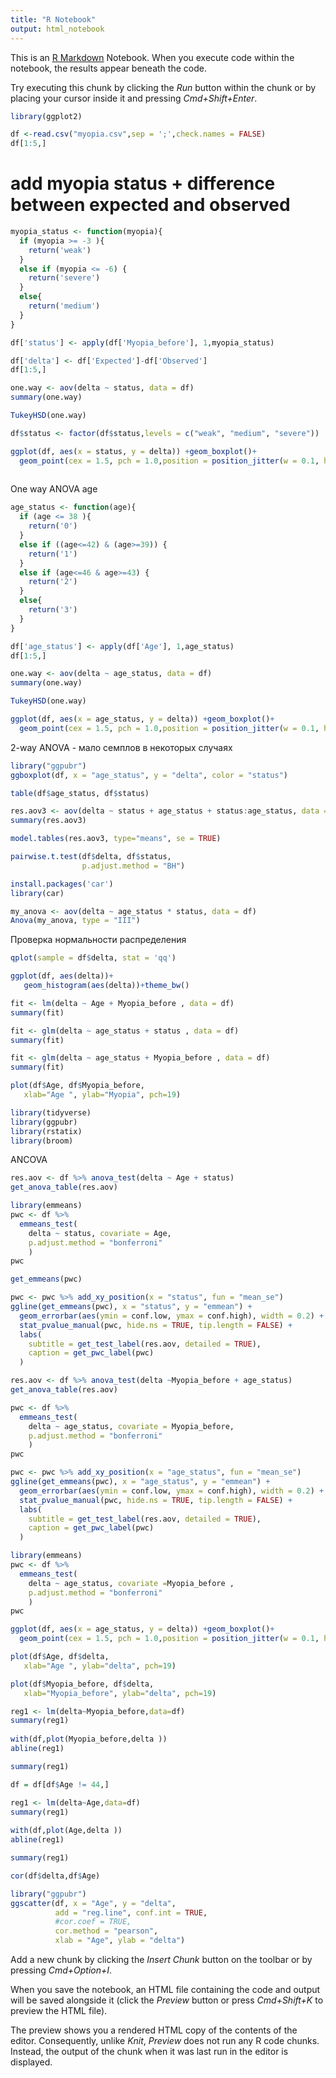```yaml
---
title: "R Notebook"
output: html_notebook
---
```


This is an [R Markdown](http://rmarkdown.rstudio.com) Notebook. When you execute code within the notebook, the results appear beneath the code. 

Try executing this chunk by clicking the *Run* button within the chunk or by placing your cursor inside it and pressing *Cmd+Shift+Enter*. 

```r
library(ggplot2)
```


```r
df <-read.csv("myopia.csv",sep = ';',check.names = FALSE)
df[1:5,]
```
# add myopia status + difference between expected and observed
```r

myopia_status <- function(myopia){
  if (myopia >= -3 ){
    return('weak')
  }
  else if (myopia <= -6) {
    return('severe')
  }
  else{
    return('medium')
  }
}

df['status'] <- apply(df['Myopia_before'], 1,myopia_status)

df['delta'] <- df['Expected']-df['Observed']
df[1:5,]
```
```r
one.way <- aov(delta ~ status, data = df)
summary(one.way)
```

```r
TukeyHSD(one.way)
```
```r

df$status <- factor(df$status,levels = c("weak", "medium", "severe"))

ggplot(df, aes(x = status, y = delta)) +geom_boxplot()+
  geom_point(cex = 1.5, pch = 1.0,position = position_jitter(w = 0.1, h = 0)) 
  
```
One way ANOVA age

```r
age_status <- function(age){
  if (age <= 38 ){
    return('0')
  }
  else if ((age<=42) & (age>=39)) {
    return('1')
  }
  else if (age<=46 & age>=43) {
    return('2')
  }
  else{
    return('3')
  }
}

df['age_status'] <- apply(df['Age'], 1,age_status)
df[1:5,]
```
```r
one.way <- aov(delta ~ age_status, data = df)
summary(one.way)
```
```r
TukeyHSD(one.way)
```
```r
ggplot(df, aes(x = age_status, y = delta)) +geom_boxplot()+
  geom_point(cex = 1.5, pch = 1.0,position = position_jitter(w = 0.1, h = 0)) 
```
2-way ANOVA  - мало семплов в некоторых случаях
```r
library("ggpubr")
ggboxplot(df, x = "age_status", y = "delta", color = "status")
```
```r
table(df$age_status, df$status)
```
```r
res.aov3 <- aov(delta ~ status + age_status + status:age_status, data = df)
summary(res.aov3)
```
```r
model.tables(res.aov3, type="means", se = TRUE)
```
```r
pairwise.t.test(df$delta, df$status,
                p.adjust.method = "BH")
```
```r
install.packages('car')
library(car)
```

```r
my_anova <- aov(delta ~ age_status * status, data = df)
Anova(my_anova, type = "III")
```


Проверка нормальности распределения
```r
qplot(sample = df$delta, stat = 'qq')
```
```r
ggplot(df, aes(delta))+
   geom_histogram(aes(delta))+theme_bw()
```
```r
fit <- lm(delta ~ Age + Myopia_before , data = df)
summary(fit)
```
```r
fit <- glm(delta ~ age_status + status , data = df)
summary(fit)
```
```r
fit <- glm(delta ~ age_status + Myopia_before , data = df)
summary(fit)
```
```r
plot(df$Age, df$Myopia_before, 
   xlab="Age ", ylab="Myopia", pch=19)
```
```r
library(tidyverse)
library(ggpubr)
library(rstatix)
library(broom)
```

ANCOVA
```r
res.aov <- df %>% anova_test(delta ~ Age + status)
get_anova_table(res.aov)
```
```r
library(emmeans)
pwc <- df %>% 
  emmeans_test(
    delta ~ status, covariate = Age,
    p.adjust.method = "bonferroni"
    )
pwc
```
```r
get_emmeans(pwc)
```
```r
pwc <- pwc %>% add_xy_position(x = "status", fun = "mean_se")
ggline(get_emmeans(pwc), x = "status", y = "emmean") +
  geom_errorbar(aes(ymin = conf.low, ymax = conf.high), width = 0.2) + 
  stat_pvalue_manual(pwc, hide.ns = TRUE, tip.length = FALSE) +
  labs(
    subtitle = get_test_label(res.aov, detailed = TRUE),
    caption = get_pwc_label(pwc)
  )
```
```r
res.aov <- df %>% anova_test(delta ~Myopia_before + age_status)
get_anova_table(res.aov)
```
```r
pwc <- df %>% 
  emmeans_test(
    delta ~ age_status, covariate = Myopia_before,
    p.adjust.method = "bonferroni"
    )
pwc
```
```r
pwc <- pwc %>% add_xy_position(x = "age_status", fun = "mean_se")
ggline(get_emmeans(pwc), x = "age_status", y = "emmean") +
  geom_errorbar(aes(ymin = conf.low, ymax = conf.high), width = 0.2) + 
  stat_pvalue_manual(pwc, hide.ns = TRUE, tip.length = FALSE) +
  labs(
    subtitle = get_test_label(res.aov, detailed = TRUE),
    caption = get_pwc_label(pwc)
  )
```
```r
library(emmeans)
pwc <- df %>% 
  emmeans_test(
    delta ~ age_status, covariate =Myopia_before ,
    p.adjust.method = "bonferroni"
    )
pwc
```
```r
ggplot(df, aes(x = age_status, y = delta)) +geom_boxplot()+
  geom_point(cex = 1.5, pch = 1.0,position = position_jitter(w = 0.1, h = 0)) 
```
```r
plot(df$Age, df$delta, 
   xlab="Age ", ylab="delta", pch=19)
```
```r
plot(df$Myopia_before, df$delta, 
   xlab="Myopia_before", ylab="delta", pch=19)
```
```r
reg1 <- lm(delta~Myopia_before,data=df) 
summary(reg1)
	
with(df,plot(Myopia_before,delta ))
abline(reg1)
```
```r
summary(reg1)
```
```r
df = df[df$Age != 44,]
```

```r
reg1 <- lm(delta~Age,data=df) 
summary(reg1)
	
with(df,plot(Age,delta ))
abline(reg1)
```
```r
summary(reg1)
```
```r
cor(df$delta,df$Age)
```
```r
library("ggpubr")
ggscatter(df, x = "Age", y = "delta", 
          add = "reg.line", conf.int = TRUE, 
          #cor.coef = TRUE, 
          cor.method = "pearson",
          xlab = "Age", ylab = "delta")
```

Add a new chunk by clicking the *Insert Chunk* button on the toolbar or by pressing *Cmd+Option+I*.

When you save the notebook, an HTML file containing the code and output will be saved alongside it (click the *Preview* button or press *Cmd+Shift+K* to preview the HTML file). 

The preview shows you a rendered HTML copy of the contents of the editor. Consequently, unlike *Knit*, *Preview* does not run any R code chunks. Instead, the output of the chunk when it was last run in the editor is displayed.

